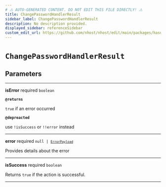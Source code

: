 ```yaml
---
# ⚠️ AUTO-GENERATED CONTENT. DO NOT EDIT THIS FILE DIRECTLY! ⚠️
title: ChangePasswordHandlerResult
sidebar_label: ChangePasswordHandlerResult
description: No description provided.
displayed_sidebar: referenceSidebar
custom_edit_url: https://github.com/nhost/nhost/edit/main/packages/hasura-auth-js/src/promises/changePassword.ts#L9
---
```


# `ChangePasswordHandlerResult`

## Parameters

---

**<span className="parameter-name">isError</span>** <span className="optional-status">required</span> <code>boolean</code>

**`@returns`**

`true` if an error occurred

**`@depreacted`**

use `!isSuccess` or `!!error` instead

---

**<span className="parameter-name">error</span>** <span className="optional-status">required</span> <code>null &#124; [`ErrorPayload`](/reference/docgen/react/types/error-payload)</code>

Provides details about the error

---

**<span className="parameter-name">isSuccess</span>** <span className="optional-status">required</span> <code>boolean</code>

Returns `true` if the action is successful.

---
